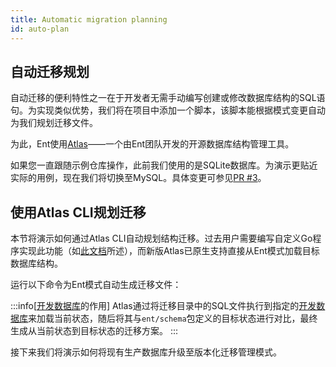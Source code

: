 ```yaml
---
title: Automatic migration planning
id: auto-plan
---
```



## 自动迁移规划

自动迁移的便利特性之一在于开发者无需手动编写创建或修改数据库结构的SQL语句。为实现类似优势，我们将在项目中添加一个脚本，该脚本能根据模式变更自动为我们规划迁移文件。

为此，Ent使用[Atlas](https://atlasgo.io)——一个由Ent团队开发的开源数据库结构管理工具。

如果您一直跟随示例仓库操作，此前我们使用的是SQLite数据库。为演示更贴近实际的用例，现在我们将切换至MySQL。具体变更可参见[PR #3](https://github.com/rotemtam/ent-versioned-migrations-demo/pull/3/files)。

## 使用Atlas CLI规划迁移

本节将演示如何通过Atlas CLI自动规划结构迁移。过去用户需要编写自定义Go程序实现此功能（如[此文档](07-programmatically.mdx)所述），而新版Atlas已原生支持直接从Ent模式加载目标数据库结构。

<InstallationInstructions />

运行以下命令为Ent模式自动生成迁移文件：

<AtlasMigrateDiff/>

:::info[[开发数据库](https://atlasgo.io/concepts/dev-database)的作用]
Atlas通过将迁移目录中的SQL文件执行到指定的[开发数据库](https://atlasgo.io/concepts/dev-database)来加载当前状态，随后将其与`ent/schema`包定义的目标状态进行对比，最终生成从当前状态到目标状态的迁移方案。
:::

接下来我们将演示如何将现有生产数据库升级至版本化迁移管理模式。